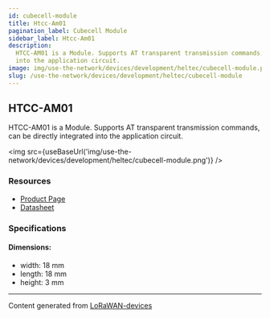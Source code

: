 ```yaml
---
id: cubecell-module
title: Htcc-Am01
pagination_label: Cubecell Module
sidebar_label: Htcc-Am01
description:
  HTCC-AM01 is a Module. Supports AT transparent transmission commands, can be directly integrated
  into the application circuit.
image: img/use-the-network/devices/development/heltec/cubecell-module.png
slug: /use-the-network/devices/development/heltec/cubecell-module
---
```



## HTCC-AM01

HTCC-AM01 is a Module. Supports AT transparent transmission commands, can be directly integrated
into the application circuit.

<img src={useBaseUrl('img/use-the-network/devices/development/heltec/cubecell-module.png')} />

### Resources

- [Product Page](https://heltec.org/project/htcc-am01/)
- [Datasheet](https://heltec.org/project/htcc-am01/#1552557147424-7f1ec-5c652144-e1d6f6d7-e5b5)

### Specifications

#### Dimensions:

- width: 18 mm
- length: 18 mm
- height: 3 mm

---

Content generated from [LoRaWAN-devices](https://github.com/TheThingsNetwork/lorawan-devices)

